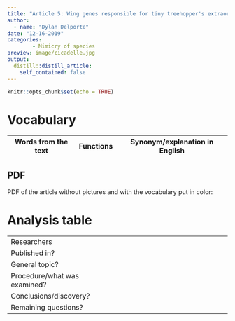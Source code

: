 ```yaml
---
title: "Article 5: Wing genes responsible for tiny treehopper's extraordinary helmet"
author: 
  - name: "Dylan Delporte"
date: "12-16-2019"
categories:
        - Mimicry of species
preview: image/cicadelle.jpg
output:
  distill::distill_article:
    self_contained: false
---
```


```r
knitr::opts_chunk$set(echo = TRUE)
```

# Vocabulary 

| Words from the text | Functions   |  Synonym/explanation in English |
| ------------------- | ------------|------------- |


## PDF
PDF of the article without pictures and with the vocabulary put in color:




# Analysis table 

|                              |                                                                     |
| ---------------------------- | ------------------------------------------------------------------- |
| Researchers                  |  |
| Published in?                |     |
| General topic?               |  |
| Procedure/what was examined? |     |
| Conclusions/discovery?       |   |
| Remaining questions?         | |






